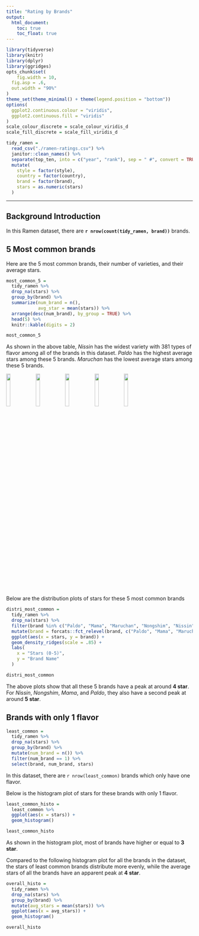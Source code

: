 ```yaml
---
title: "Rating by Brands"
output: 
  html_document:
    toc: true
    toc_float: true
---
```


```r
library(tidyverse)
library(knitr)
library(dplyr)
library(ggridges)
opts_chunk$set(
	fig.width = 10, 
  fig.asp = .6,
  out.width = "90%"
)
theme_set(theme_minimal() + theme(legend.position = "bottom"))
options(
  ggplot2.continuous.colour = "viridis",
  ggplot2.continuous.fill = "viridis"
)
scale_colour_discrete = scale_colour_viridis_d
scale_fill_discrete = scale_fill_viridis_d
```

```r
tidy_ramen = 
  read_csv("./ramen-ratings.csv") %>% 
  janitor::clean_names() %>% 
  separate(top_ten, into = c("year", "rank"), sep = " #", convert = TRUE) %>% 
  mutate(
    style = factor(style),
    country = factor(country),
    brand = factor(brand),
    stars = as.numeric(stars)
  )
```

---
## Background Introduction 
In this Ramen dataset, there are **`r nrow(count(tidy_ramen, brand))`** brands.

## 5 Most common brands 

Here are the 5 most common brands, their number of varieties, and their average stars.
```r
most_common_5 = 
  tidy_ramen %>%
  drop_na(stars) %>%
  group_by(brand) %>%
  summarize(num_brand = n(),
            avg_star = mean(stars)) %>%
  arrange(desc(num_brand), by_group = TRUE) %>%
  head(5) %>%
  knitr::kable(digits = 2)

most_common_5
```

As shown in the above table, *Nissin* has the widest variety with 381 types of flavor among all of the brands in this dataset. *Paldo* has the highest average stars among these 5 brands. *Maruchan* has the lowest average stars among these 5 brands.

<img src="pictures/nissin.jpg" style="width:15%"> <img src="pictures/nongshim.jpg" style="width:15%"> <img src="pictures/maruchan.png" style="width:15%"> <img src="pictures/mama.jpg" style="width:15%"> <img src="pictures/paldo.png" style="width:15%">

Below are the distribution plots of stars for these 5 most common brands

```r
distri_most_common = 
  tidy_ramen %>%
  drop_na(stars) %>%
  filter(brand %in% c("Paldo", "Mama", "Maruchan", "Nongshim", "Nissin")) %>%
  mutate(brand = forcats::fct_relevel(brand, c("Paldo", "Mama", "Maruchan", "Nongshim", "Nissin"))) %>% 
  ggplot(aes(x = stars, y = brand)) +
  geom_density_ridges(scale = .85) +
  labs(
    x = "Stars (0-5)",
    y = "Brand Name"
  )

distri_most_common
```

The above plots show that all these 5 brands have a peak at around **4 star**. 
For *Nissin*, *Nongshim*, *Mama*, and *Paldo*, they also have a second peak at around **5 star**.

## Brands with only 1 flavor

```r
least_common = 
  tidy_ramen %>%
  drop_na(stars) %>%
  group_by(brand) %>%
  mutate(num_brand = n()) %>%
  filter(num_brand == 1) %>%
  select(brand, num_brand, stars)
```

In this dataset, there are `r nrow(least_common)` brands which only have one flavor. 

Below is the histogram plot of stars for these brands with only 1 flavor.

```r
least_common_histo = 
  least_common %>%
  ggplot(aes(x = stars)) + 
  geom_histogram()

least_common_histo
```

As shown in the histogram plot, most of brands have higher or equal to **3 star**. 

Compared to the following histogram plot for all the brands in the dataset, the stars of least common brands distribute more evenly, while the average stars of all the brands have an apparent peak at **4 star**.
```r
overall_histo = 
  tidy_ramen %>%
  drop_na(stars) %>%
  group_by(brand) %>%
  mutate(avg_stars = mean(stars)) %>%
  ggplot(aes(x = avg_stars)) + 
  geom_histogram()

overall_histo
```